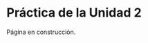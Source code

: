```{=latex}
\thispagestyle{primerapagina}
```

# Práctica de la Unidad 2

::: en-construccion
Página en construcción.
:::

